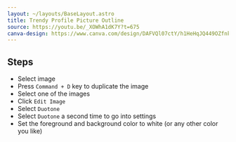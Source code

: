```yaml
---
layout: ~/layouts/BaseLayout.astro
title: Trendy Profile Picture Outline
source: https://youtu.be/_XOWhA1dK7Y?t=675
canva-design: https://www.canva.com/design/DAFVQl07ctY/h1HeHqJQ449OZfnk4LHNzw/edit
---
```


## Steps

- Select image
- Press `Command + D` key to duplicate the image
- Select one of the images
- Click `Edit Image`
- Select `Duotone`
- Select `Duotone` a second time to go into settings
- Set the foreground and background color to white (or any other color you like)
